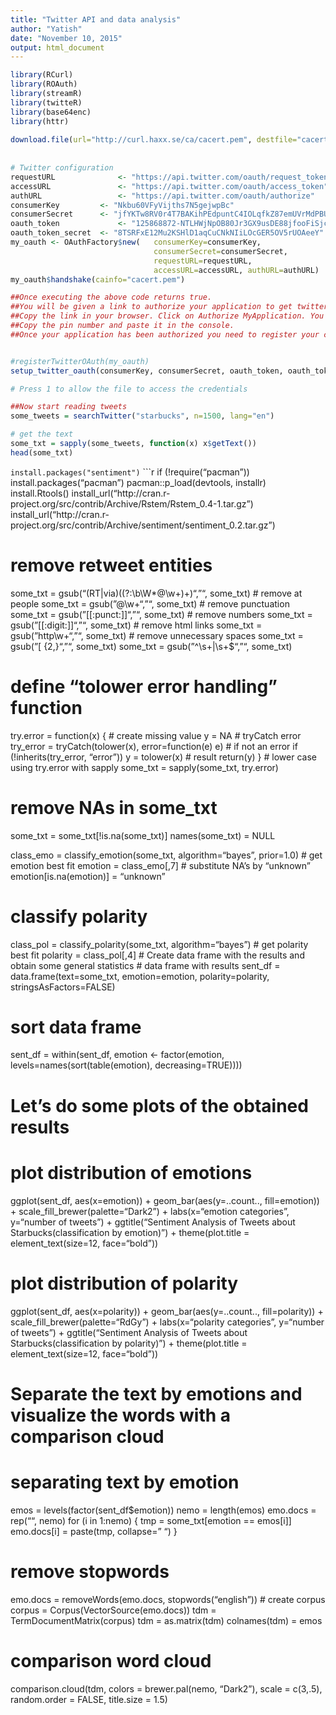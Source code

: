 ```yaml
---
title: "Twitter API and data analysis"
author: "Yatish"
date: "November 10, 2015"
output: html_document
---
```




```r
library(RCurl)                                                                                             
library(ROAuth)                                                                                               
library(streamR)                                                                                            
library(twitteR)
library(base64enc)
library(httr)
                                                                                              
download.file(url="http://curl.haxx.se/ca/cacert.pem", destfile="cacert.pem")                                   
                                                                        
                                                                       
# Twitter configuration                                                                                         
requestURL              <- "https://api.twitter.com/oauth/request_token"                                              
accessURL               <- "https://api.twitter.com/oauth/access_token"                                               
authURL                 <- "https://api.twitter.com/oauth/authorize"                                                  
consumerKey         <- "Nkbu60VFyVijths7N5gejwpBc"                                                                                   
consumerSecret      <- "jfYKTw8RV0r4T7BAKihPEdpuntC4IOLqfkZ87emUVrMdPBUCGV"                                                                                   
oauth_token             <- "125868872-NTLHWjNpOB80Jr3GX9usDE88jfooFiSjcffuW4AW"                                                                                      
oauth_token_secret  <- "8TSRFxE12Mu2KSHlD1aqCuCNkNIiLOcGER5OV5rUOAeeY"                                                                                    
my_oauth <- OAuthFactory$new(   consumerKey=consumerKey,
                                consumerSecret=consumerSecret, 
                                requestURL=requestURL,
                                accessURL=accessURL, authURL=authURL)                                           
my_oauth$handshake(cainfo="cacert.pem")   

##Once executing the above code returns true.                                                                        
##You will be given a link to authorize your application to get twitter feeds.                                     
##Copy the link in your browser. Click on Authorize MyApplication. You will receive a pin number.                     
##Copy the pin number and paste it in the console.                                                                  
##Once your application has been authorized you need to register your credentials.                                  


#registerTwitterOAuth(my_oauth)
setup_twitter_oauth(consumerKey, consumerSecret, oauth_token, oauth_token_secret)

# Press 1 to allow the file to access the credentials 

##Now start reading tweets
some_tweets = searchTwitter("starbucks", n=1500, lang="en")

# get the text
some_txt = sapply(some_tweets, function(x) x$getText())
head(some_txt)
```


`install.packages("sentiment")`
```r

if (!require("pacman")) install.packages("pacman")
pacman::p_load(devtools, installr)
install.Rtools()
install_url("http://cran.r-project.org/src/contrib/Archive/Rstem/Rstem_0.4-1.tar.gz")
install_url("http://cran.r-project.org/src/contrib/Archive/sentiment/sentiment_0.2.tar.gz")



# remove retweet entities
some_txt = gsub("(RT|via)((?:\\b\\W*@\\w+)+)", "", some_txt)
# remove at people
some_txt = gsub("@\\w+", "", some_txt)
# remove punctuation
some_txt = gsub("[[:punct:]]", "", some_txt)
# remove numbers
some_txt = gsub("[[:digit:]]", "", some_txt)
# remove html links
some_txt = gsub("http\\w+", "", some_txt)
# remove unnecessary spaces
some_txt = gsub("[ \t]{2,}", "", some_txt)
some_txt = gsub("^\\s+|\\s+$", "", some_txt)
 
# define "tolower error handling" function
try.error = function(x)
{
# create missing value
y = NA
# tryCatch error
try_error = tryCatch(tolower(x), error=function(e) e)
# if not an error
if (!inherits(try_error, "error"))
y = tolower(x)
# result
return(y)
}
# lower case using try.error with sapply
some_txt = sapply(some_txt, try.error)
 
# remove NAs in some_txt
some_txt = some_txt[!is.na(some_txt)]
names(some_txt) = NULL



class_emo = classify_emotion(some_txt, algorithm="bayes", prior=1.0)
# get emotion best fit
emotion = class_emo[,7]
# substitute NA's by "unknown"
emotion[is.na(emotion)] = "unknown"

# classify polarity
class_pol = classify_polarity(some_txt, algorithm="bayes")
# get polarity best fit
polarity = class_pol[,4]
# Create data frame with the results and obtain some general statistics
# data frame with results
sent_df = data.frame(text=some_txt, emotion=emotion,
polarity=polarity, stringsAsFactors=FALSE)
 
# sort data frame
sent_df = within(sent_df,
emotion <- factor(emotion, levels=names(sort(table(emotion), decreasing=TRUE))))



# Let’s do some plots of the obtained results
# plot distribution of emotions
ggplot(sent_df, aes(x=emotion)) +
geom_bar(aes(y=..count.., fill=emotion)) +
scale_fill_brewer(palette="Dark2") +
labs(x="emotion categories", y="number of tweets") +
ggtitle("Sentiment Analysis of Tweets about Starbucks\n(classification by emotion)") +
theme(plot.title = element_text(size=12, face="bold"))


# plot distribution of polarity
ggplot(sent_df, aes(x=polarity)) +
geom_bar(aes(y=..count.., fill=polarity)) +
scale_fill_brewer(palette="RdGy") +
labs(x="polarity categories", y="number of tweets") +
ggtitle("Sentiment Analysis of Tweets about Starbucks\n(classification by polarity)") +
theme(plot.title = element_text(size=12, face="bold"))



# Separate the text by emotions and visualize the words with a comparison cloud
# separating text by emotion
emos = levels(factor(sent_df$emotion))
nemo = length(emos)
emo.docs = rep("", nemo)
for (i in 1:nemo)
{
tmp = some_txt[emotion == emos[i]]
emo.docs[i] = paste(tmp, collapse=" ")
}
 
# remove stopwords
emo.docs = removeWords(emo.docs, stopwords("english"))
# create corpus
corpus = Corpus(VectorSource(emo.docs))
tdm = TermDocumentMatrix(corpus)
tdm = as.matrix(tdm)
colnames(tdm) = emos
 
# comparison word cloud
comparison.cloud(tdm, colors = brewer.pal(nemo, "Dark2"),
scale = c(3,.5), random.order = FALSE, title.size = 1.5)
 